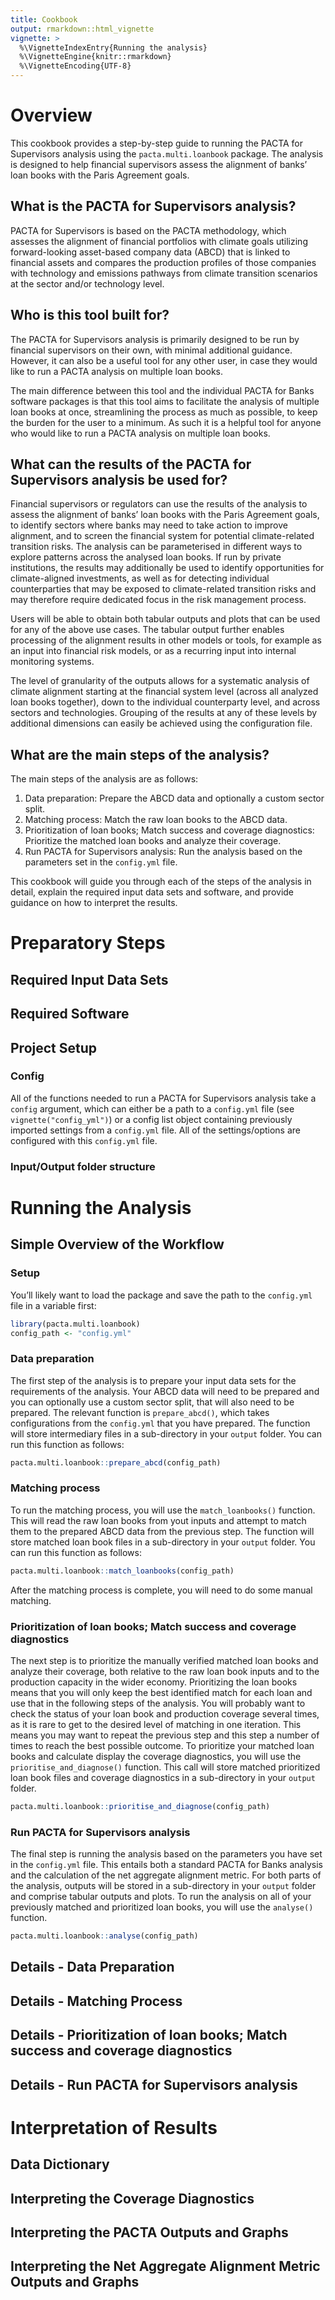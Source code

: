 ```yaml
---
title: Cookbook
output: rmarkdown::html_vignette
vignette: >
  %\VignetteIndexEntry{Running the analysis}
  %\VignetteEngine{knitr::rmarkdown}
  %\VignetteEncoding{UTF-8}
---
```


# Overview

This cookbook provides a step-by-step guide to running the PACTA for Supervisors analysis using the `pacta.multi.loanbook` package. The analysis is designed to help financial supervisors assess the alignment of banks' loan books with the Paris Agreement goals.

## What is the PACTA for Supervisors analysis?

PACTA for Supervisors is based on the PACTA methodology, which assesses the alignment of financial portfolios with climate goals utilizing forward-looking asset-based company data (ABCD) that is linked to financial assets and compares the production profiles of those companies with technology and emissions pathways from climate transition scenarios at the sector and/or technology level.

## Who is this tool built for?

The PACTA for Supervisors analysis is primarily designed to be run by financial supervisors on their own, with minimal additional guidance. However, it can also be a useful tool for any other user, in case they would like to run a PACTA analysis on multiple loan books.

The main difference between this tool and the individual PACTA for Banks software packages is that this tool aims to facilitate the analysis of multiple loan books at once, streamlining the process as much as possible, to keep the burden for the user to a minimum. As such it is a helpful tool for anyone who would like to run a PACTA analysis on multiple loan books.

## What can the results of the PACTA for Supervisors analysis be used for?

Financial supervisors or regulators can use the results of the analysis to assess the alignment of banks' loan books with the Paris Agreement goals, to identify sectors where banks may need to take action to improve alignment, and to screen the financial system for potential climate-related transition risks. The analysis can be parameterised in different ways to explore patterns across the analysed loan books. If run by private institutions, the results may additionally be used to identify opportunities for climate-aligned investments, as well as for detecting individual counterparties that may be exposed to climate-related transition risks and may therefore require dedicated focus in the risk management process.

Users will be able to obtain both tabular outputs and plots that can be used for any of the above use cases. The tabular output further enables processing of the alignment results in other models or tools, for example as an input into financial risk models, or as a recurring input into internal monitoring systems.

The level of granularity of the outputs allows for a systematic analysis of climate alignment starting at the financial system level (across all analyzed loan books together), down to the individual counterparty level, and across sectors and technologies. Grouping of the results at any of these levels by additional dimensions can easily be achieved using the configuration file.

## What are the main steps of the analysis?

The main steps of the analysis are as follows:

1. Data preparation: Prepare the ABCD data and optionally a custom sector split.
2. Matching process: Match the raw loan books to the ABCD data.
3. Prioritization of loan books; Match success and coverage diagnostics: Prioritize the matched loan books and analyze their coverage.
4. Run PACTA for Supervisors analysis: Run the analysis based on the parameters set in the `config.yml` file.

This cookbook will guide you through each of the steps of the analysis in detail, explain the required input data sets and software, and provide guidance on how to interpret the results.

# Preparatory Steps

## Required Input Data Sets

## Required Software

## Project Setup

### Config

All of the functions needed to run a PACTA for Supervisors analysis take a `config` argument, which can either be a path to a `config.yml` file (see `vignette("config_yml")`) or a config list object containing previously imported settings from a `config.yml` file. All of the settings/options are configured with this `config.yml` file.

### Input/Output folder structure

# Running the Analysis

## Simple Overview of the Workflow

### Setup

You'll likely want to load the package and save the path to the `config.yml` file in a variable first:

```r
library(pacta.multi.loanbook)
config_path <- "config.yml"
```

### Data preparation

The first step of the analysis is to prepare your input data sets for the requirements of the analysis. Your ABCD data will need to be prepared and you can optionally use a custom sector split, that will also need to be prepared. The relevant function is `prepare_abcd()`, which takes configurations from the `config.yml` that you have prepared. The function will store intermediary files in a sub-directory in your `output` folder. You can run this function as follows:

```r
pacta.multi.loanbook::prepare_abcd(config_path)
```

### Matching process

To run the matching process, you will use the `match_loanbooks()` function. This will read the raw loan books from yout inputs and attempt to match them to the prepared ABCD data from the previous step. The function will store matched loan book files in a sub-directory in your `output` folder. You can run this function as follows:

```r
pacta.multi.loanbook::match_loanbooks(config_path)
```

After the matching process is complete, you will need to do some manual matching.

### Prioritization of loan books; Match success and coverage diagnostics

The next step is to prioritize the manually verified matched loan books and analyze their coverage, both relative to the raw loan book inputs and to the production capacity in the wider economy. Prioritizing the loan books means that you will only keep the best identified match for each loan and use that in the following steps of the analysis. You will probably want to check the status of your loan book and production coverage several times, as it is rare to get to the desired level of matching in one iteration. This means you may want to repeat the previous step and this step a number of times to reach the best possible outcome. To prioritize your matched loan books and calculate display the coverage diagnostics, you will use the `prioritise_and_diagnose()` function. This call will store matched prioritized loan book files and coverage diagnostics in a sub-directory in your `output` folder.

```r
pacta.multi.loanbook::prioritise_and_diagnose(config_path)
```

### Run PACTA for Supervisors analysis

The final step is running the analysis based on the parameters you have set in the `config.yml` file. This entails both a standard PACTA for Banks analysis and the calculation of the net aggregate alignment metric. For both parts of the analysis, outputs will be stored in a sub-directory in your `output` folder and comprise tabular outputs and plots.
To run the analysis on all of your previously matched and prioritized loan books, you will use the `analyse()` function.

```r
pacta.multi.loanbook::analyse(config_path)
```

## Details - Data Preparation

## Details - Matching Process

## Details - Prioritization of loan books; Match success and coverage diagnostics

## Details - Run PACTA for Supervisors analysis

# Interpretation of Results

## Data Dictionary

## Interpreting the Coverage Diagnostics

## Interpreting the PACTA Outputs and Graphs

## Interpreting the Net Aggregate Alignment Metric Outputs and Graphs

